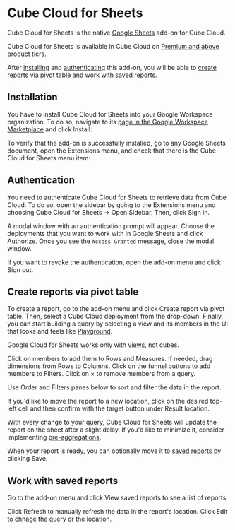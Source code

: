 # Cube Cloud for Sheets

Cube Cloud for Sheets is the native [Google Sheets][link-google-sheets] add-on for
Cube Cloud.

<SuccessBox>

Cube Cloud for Sheets is available in Cube Cloud on [Premium and
above](https://cube.dev/pricing) product tiers.

</SuccessBox>

After [installing](#installation) and [authenticating](#authentication) this
add-on, you will be able to [create reports via pivot
table](#create-reports-via-pivot-table) and work with [saved
reports](#work-with-saved-reports).

<YouTubeVideo
  url="https://www.youtube.com/embed/qPp9hroqd4g"
  aspectRatio={4/2.56}
/>

## Installation

You have to install Cube Cloud for Sheets into your Google Workspace organization.
To do so, navigate to its [page in the Google Workspace
Marketplace][link-marketplace-listing] and click <Btn>Install</Btn>:

<Screenshot
  src="https://ucarecdn.com/79a183d2-5c18-4adb-93f8-886ec513920f/"
  highlight="inset(15% 7.5% 52.5% 30% round 10px)"
/>

To verify that the add-on is successfully installed, go to any Google Sheets
document, open the <Btn>Extensions</Btn> menu, and check that there is the
<Btn>Cube Cloud for Sheets</Btn> menu item:

<Screenshot
  src="https://ucarecdn.com/90f3a9d0-abde-4eb4-9222-27e4ebc46c6c/"
  highlight="inset(4% 23% 43% 30% round 10px)"
/>

## Authentication

You need to authenticate Cube Cloud for Sheets to retrieve data from Cube Cloud.
To do so, open the sidebar by going to the <Btn>Extensions</Btn> menu and choosing
<Btn>Cube Cloud for Sheets → Open Sidebar</Btn>. Then, click <Btn>Sign in</Btn>.

<Screenshot
  src="https://ucarecdn.com/d47c8faa-97ed-4ce1-ba0e-99b7add1ab61/"
  highlight="inset(15% 0 55% 76.5% round 10px)"
/>

A modal window with an authentication prompt will appear. Choose the deployments
that you want to work with in Google Sheets and click <Btn>Authorize</Btn>.
Once you see the `Access Granted` message, close the modal window.

If you want to revoke the authentication, open the add-on menu and click
<Btn>Sign out</Btn>.

## Create reports via pivot table

To create a report, go to the add-on menu and click <Btn>Create report via pivot
table</Btn>. Then, select a Cube Cloud deployment from the drop-down. Finally,
you can start building a query by selecting a view and its members in the UI that
looks and feels like [Playground][ref-playground].

<InfoBox>

Google Cloud for Sheets works only with [views][ref-views], not cubes.

</InfoBox>

Click on members to add them to <Btn>Rows</Btn> and <Btn>Measures</Btn>.
If needed, drag dimensions from <Btn>Rows</Btn> to <Btn>Columns</Btn>. Click on
the funnel buttons to add members to <Btn>Filters</Btn>. Click on <Btn>×</Btn> to
remove members from a query.

<Screenshot
  src="https://ucarecdn.com/acc8e133-f237-4aa7-a725-f32dd4a2ebdb/"
  highlight="inset(10% 0 5% 76.5% round 10px)"
/>

Use <Btn>Order</Btn> and <Btn>Filters</Btn> panes below to sort and filter the
data in the report.

If you'd like to move the report to a new location, click on the desired top-left
cell and then confirm with the target button under <Btn>Result location</Btn>.

<Screenshot
  src="https://ucarecdn.com/5a8d2b6a-b415-46ee-9e03-57ea5eeb693a/"
  highlight="inset(52.5% 0 5% 76.5% round 10px)"
/>

With every change to your query, Cube Cloud for Sheets will update the report on
the sheet after a slight delay. If you'd like to minimize it, consider
implementing [pre-aggregations][ref-pre-aggs].

When your report is ready, you can optionally move it to [saved reports](#work-with-saved-reports)
by clicking <Btn>Save</Btn>.

## Work with saved reports

Go to the add-on menu and click <Btn>View saved reports</Btn> to see a list of
reports.

Click <Btn>Refresh</Btn> to manually refresh the data in the report's location.
Click <Btn>Edit</Btn> to chnage the query or the location.

<Screenshot
  src="https://ucarecdn.com/c8d490c6-80bf-44fe-9233-45121a7c4088/"
  highlight="inset(15% 0 25% 76.5% round 10px)"
/>


[link-google-sheets]: https://workspace.google.com/products/sheets/
[link-marketplace-listing]: https://workspace.google.com/u/0/marketplace/app/cube_cloud_for_sheets/641460343379
[ref-playground]: /product/workspace/playground
[ref-views]: /product/data-modeling/concepts#views
[ref-pre-aggs]: /product/caching/using-pre-aggregations